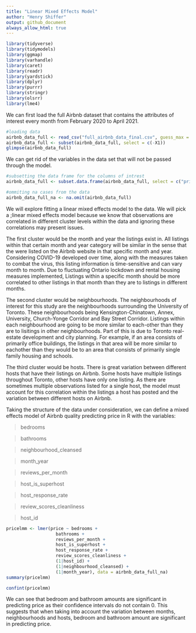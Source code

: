 ```yaml
---
title: "Linear Mixed Effects Model"
author: "Henry Shiffer"
output: github_document
always_allow_html: true
---
```



```r
library(tidyverse) 
library(tidymodels) 
library(ggmap)
library(varhandle)
library(caret)
library(readr)
library(yardstick)
library(dplyr)
library(purrr)
library(stringr)
library(olsrr)
library(lme4)
```


We can first load the full Airbnb dataset that contains the attributes of interest every month from February 2020 to April 2021.


```r
#loading data
airbnb_data_full <- read_csv("full_airbnb_data_final.csv", guess_max = 20000)
airbnb_data_full <- subset(airbnb_data_full, select = c(-X1))
glimpse(airbnb_data_full)
```





We can get rid of the variables in the data set that will not be passed through the model.

```r
#subsetting the data frame for the columns of intrest
airbnb_data_full <- subset.data.frame(airbnb_data_full, select = c("price", "bedrooms", "bathrooms", "reviews_per_month", "host_is_superhost", "host_response_rate", "review_scores_cleanliness", "host_id", "neighbourhood_cleansed", "month_year"))

#ommiting na cases from the data
airbnb_data_full_na <- na.omit(airbnb_data_full)
```







We will explore fitting a linear mixed effects model to the data. We will pick a ;linear mixed effects model because we know that observations are correlated in different cluster levels within the data and ignoring these correlations may present issues. 

The first cluster would be the month and year the listings exist in. All listings within that certain month and year category will be similar in the sense that the were listed on the Airbnb website in that specific month and year. Considering COVID-19 developed over time, along with the measures taken to combat the virus, this listing information is time-sensitive and can vary month to month. Due to fluctuating Ontario lockdown and rental housing measures implemented, Listings within a specific month should be more correlated to other listings in that month than they are to listings in different months.

The second cluster would be neighbourhoods. The neighbourhoods of interest for this study are the neighbourhoods surrounding the University of Toronto. These neighbourhoods being Kensington-Chinatown, Annex, University, Church-Yonge Corridor and Bay Street Corridor. Listings within each neighbourhood are going to be more similar to each-other than they are to lisitings in other neighbourhoods. Part of this is due to Toronto real-estate development and city planning. For example, if an area consists of primarily office buildings, the listings in that area will be more similar to eachother than they would be to an area that consists of primarily single family housing and schools. 


The third cluster would be hosts. There is great variation between different hosts that have their listings on Airbnb. Some hosts have multiple listings throughout Toronto, other hosts have only one listing. As there are sometimes multiple observations listed for a single host, the model must account for this correlation within the listings a host has posted and the variation between different hosts on Airbnb. 


Taking the structure of the data under consideration, we can define a mixed effects model of Airbnb quality predicting price in R with the variables:

> bedrooms

> bathrooms

> neighbourhood_cleansed
                         
> month_year

> reviews_per_month 

> host_is_superhost

> host_response_rate

> review_scores_cleanliness

> host_id




```r
pricelmm <- lmer(price ~ bedrooms +
                   bathrooms +
                   reviews_per_month +
                   host_is_superhost +
                   host_response_rate +
                   review_scores_cleanliness +
                   (1|host_id) +
                   (1|neighbourhood_cleansed) +
                   (1|month_year), data = airbnb_data_full_na)
summary(pricelmm)
```






```r
confint(pricelmm)
```




We can see that bedroom and bathroom amounts are significant in predicting price as their confidence intervals do not contain 0. This suggests that when taking into account the variation between months, neighbourhoods and hosts, bedroom and bathroom amount are significant in predicting price. 
